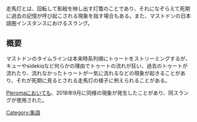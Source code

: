 走馬灯とは、回転して影絵を映し出す灯篭のことであり、それになぞらえて死期に過去の記憶が呼び起こされる現象を指す場合もある。また、マストドンの日本語圏インスタンスにおけるスラング。

== 概要 ==
マストドンのタイムラインは本来時系列順にトゥートをストリーミングするが、キューやsidekiqなど何らかの理由でトゥートの流れが狂い、過去のトゥートが流れたり、流れなかったトゥートが一気に流れるなどの現象が起きることがあり、それが死期に見るとされる走馬灯の様子に例えられることがある。

[[Pleroma]]においても、2018年9月に同様の現象が発生したことがあり、同スラングが使用された。

{{DEFAULTSORT:そうまとう}}
[[Category:象語]]